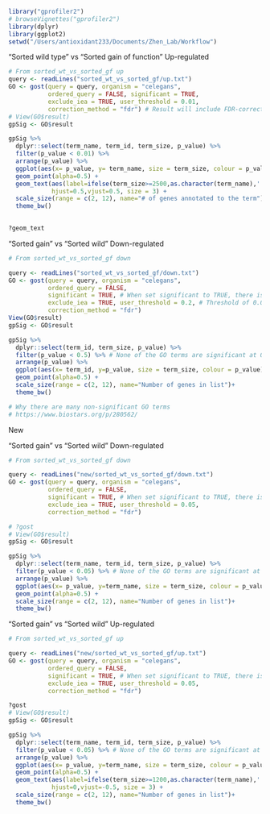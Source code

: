 

```r
library("gprofiler2")
# browseVignettes("gprofiler2")
library(dplyr)
library(ggplot2)
setwd("/Users/antioxidant233/Documents/Zhen_Lab/Workflow")
```


"Sorted wild type" vs "Sorted gain of function" Up-regulated
```r
# From sorted_wt_vs_sorted_gf up
query <- readLines("sorted_wt_vs_sorted_gf/up.txt")
GO <- gost(query = query, organism = "celegans", 
           ordered_query = FALSE, significant = TRUE,
           exclude_iea = TRUE, user_threshold = 0.01,
           correction_method = "fdr") # Result will include FDR-corrected P-value
# View(GO$result)
gpSig <- GO$result

gpSig %>%
  dplyr::select(term_name, term_id, term_size, p_value) %>%
  filter(p_value < 0.01) %>%
  arrange(p_value) %>%
  ggplot(aes(x= p_value, y= term_name, size = term_size, colour = p_value)) +
  geom_point(alpha=0.5) +
  geom_text(aes(label=ifelse(term_size>=2500,as.character(term_name),'')),
            hjust=0.5,vjust=0.5, size = 3) +
  scale_size(range = c(2, 12), name="# of genes annotated to the term")+
  theme_bw()

  
?geom_text
```


"Sorted gain" vs "Sorted wild" Down-regulated
```r
# From sorted_wt_vs_sorted_gf down

query <- readLines("sorted_wt_vs_sorted_gf/down.txt")
GO <- gost(query = query, organism = "celegans", 
           ordered_query = FALSE, 
           significant = TRUE, # When set significant to TRUE, there is no result
           exclude_iea = TRUE, user_threshold = 0.2, # Threshold of 0.05 returns no result. Try 0.1
           correction_method = "fdr")
View(GO$result)
gpSig <- GO$result

gpSig %>%
  dplyr::select(term_id, term_size, p_value) %>%
  filter(p_value < 0.5) %>% # None of the GO terms are significant at 0.1 threshold
  arrange(p_value) %>%
  ggplot(aes(x= term_id, y=p_value, size = term_size, colour = p_value)) +
  geom_point(alpha=0.5) +
  scale_size(range = c(2, 12), name="Number of genes in list")+
  theme_bw()

# Why there are many non-significant GO terms
# https://www.biostars.org/p/280562/

```



New

"Sorted gain" vs "Sorted wild" Down-regulated
```r
# From sorted_wt_vs_sorted_gf down

query <- readLines("new/sorted_wt_vs_sorted_gf/down.txt")
GO <- gost(query = query, organism = "celegans", 
           ordered_query = FALSE, 
           significant = TRUE, # When set significant to TRUE, there is no result
           exclude_iea = TRUE, user_threshold = 0.05,
           correction_method = "fdr")

# ?gost
# View(GO$result)
gpSig <- GO$result

gpSig %>%
  dplyr::select(term_name, term_id, term_size, p_value) %>%
  filter(p_value < 0.05) %>% # None of the GO terms are significant at 0.1 threshold
  arrange(p_value) %>%
  ggplot(aes(x= p_value, y=term_name, size = term_size, colour = p_value)) +
  geom_point(alpha=0.5) +
  scale_size(range = c(2, 12), name="Number of genes in list")+
  theme_bw()

```




"Sorted gain" vs "Sorted wild" Up-regulated
```r
# From sorted_wt_vs_sorted_gf up

query <- readLines("new/sorted_wt_vs_sorted_gf/up.txt")
GO <- gost(query = query, organism = "celegans", 
           ordered_query = FALSE, 
           significant = TRUE, # When set significant to TRUE, there is no result
           exclude_iea = TRUE, user_threshold = 0.05,
           correction_method = "fdr")

?gost
# View(GO$result)
gpSig <- GO$result

gpSig %>%
  dplyr::select(term_name, term_id, term_size, p_value) %>%
  filter(p_value < 0.05) %>% # None of the GO terms are significant at 0.1 threshold
  arrange(p_value) %>%
  ggplot(aes(x= p_value, y=term_name, size = term_size, colour = p_value)) +
  geom_point(alpha=0.5) +
  geom_text(aes(label=ifelse(term_size>=1200,as.character(term_name),'')),
            hjust=0,vjust=-0.5, size = 3) + 
  scale_size(range = c(2, 12), name="Number of genes in list")+
  theme_bw()

```
